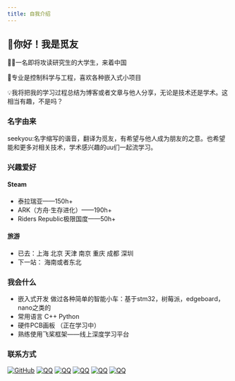 ```yaml
---
title: 自我介绍
---
```


## 👋你好！我是觅友

🧑‍🎓一名即将攻读研究生的大学生，来着中国

🔬专业是控制科学与工程，喜欢各种嵌入式小项目

💡我将把我的学习过程总结为博客或者文章与他人分享，无论是技术还是学术。这相当有趣，不是吗？

### 名字由来

seekyou:名字缩写的谐音，翻译为觅友，有希望与他人成为朋友的之意。也希望能和更多对相关技术，学术感兴趣的uu们一起流学习。

### 兴趣爱好

#### Steam

- 泰拉瑞亚——150h+
- ARK（方舟·生存进化）——190h+
- Riders Republic极限国度——50h+

#### 旅游

- 已去：上海 北京 天津 南京 重庆 成都 深圳
- 下一站： 海南或者东北

### 我会什么

- 嵌入式开发 做过各种简单的智能小车：基于stm32，树莓派，edgeboard，nano之类的
- 常用语言 C++ Python
- 硬件PCB画板 （正在学习中）
- 熟练使用飞桨框架——线上深度学习平台

### 联系方式

[![GitHub](./github.svg)](https://github.com/cowqer)
[![QQ](./qq.svg)](https://github.com/cowqer)
[![QQ](./wechat.svg)](https://github.com/cowqer)
[![QQ](./ins.svg)](https://github.com/cowqer)
[![QQ](./mail.svg)](https://github.com/cowqer)
[![QQ](./facebook.svg)](https://github.com/cowqer)

